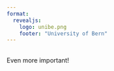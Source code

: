 ```yaml
---
format:
  revealjs:
    logo: unibe.png
    footer: "University of Bern"
---
```

## {.center}

::: {.r-fit-text}
Even more important!
:::
